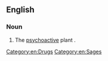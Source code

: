 ==English==

===Noun===
{{en-noun|-|head=[[diviner]][['s]] [[sage]]}}

# The [[psychoactive]] plant {{taxlink|Salvia divinorum|species|noshow=1}}.

[[Category:en:Drugs]]
[[Category:en:Sages]]